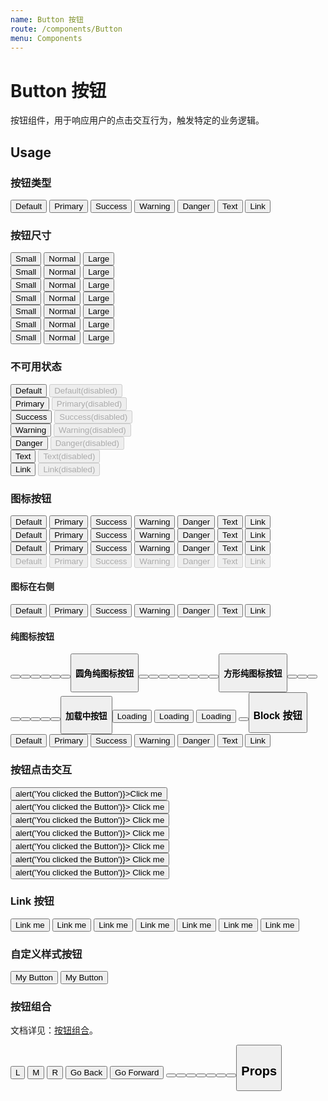 ```yaml
---
name: Button 按钮
route: /components/Button
menu: Components
---
```



# Button 按钮

按钮组件，用于响应用户的点击交互行为，触发特定的业务逻辑。

## Usage

### 按钮类型

<Playground>
  <Button>Default</Button>
  <Button type="primary">Primary</Button>
  <Button type="success">Success</Button>
  <Button type="warning">Warning</Button>
  <Button type="danger">Danger</Button>
  <Button type="text">Text</Button>
  <Button type="link">Link</Button>
</Playground>

### 按钮尺寸

<Playground>
  <div className="demo-group">
    <Button size="small">Small</Button>
    <Button>Normal</Button>
    <Button size="large">Large</Button>
  </div>
  <div className="demo-group">
    <Button type="primary" size="small">
      Small
    </Button>
    <Button type="primary">Normal</Button>
    <Button type="primary" size="large">
      Large
    </Button>
  </div>
  <div className="demo-group">
    <Button type="success" size="small">
      Small
    </Button>
    <Button type="success">Normal</Button>
    <Button type="success" size="large">
      Large
    </Button>
  </div>
  <div className="demo-group">
    <Button type="warning" size="small">
      Small
    </Button>
    <Button type="warning">Normal</Button>
    <Button type="warning" size="large">
      Large
    </Button>
  </div>
  <div className="demo-group">
    <Button type="danger" size="small">
      Small
    </Button>
    <Button type="danger">Normal</Button>
    <Button type="danger" size="large">
      Large
    </Button>
  </div>
  <div className="demo-group">
    <Button type="text" size="small">
      Small
    </Button>
    <Button type="text">Normal</Button>
    <Button type="text" size="large">
      Large
    </Button>
  </div>
  <div className="demo-group">
    <Button type="link" size="small">
      Small
    </Button>
    <Button type="link">Normal</Button>
    <Button type="link" size="large">
      Large
    </Button>
  </div>
</Playground>

### 不可用状态

<Playground>
  <div className="demo-group">
    <Button>Default</Button>
    <Button disabled={true}>Default(disabled)</Button>
  </div>
  <div className="demo-group">
    <Button type="primary">Primary</Button>
    <Button type="primary" disabled={true}>
      Primary(disabled)
    </Button>
  </div>
  <div className="demo-group">
    <Button type="success">Success</Button>
    <Button type="success" disabled={true}>
      Success(disabled)
    </Button>
  </div>
  <div className="demo-group">
    <Button type="warning">Warning</Button>
    <Button type="warning" disabled={true}>
      Warning(disabled)
    </Button>
  </div>
  <div className="demo-group">
    <Button type="danger">Danger</Button>
    <Button type="danger" disabled={true}>
      Danger(disabled)
    </Button>
  </div>
  <div className="demo-group">
    <Button type="text">Text</Button>
    <Button type="text" disabled={true}>
      Text(disabled)
    </Button>
  </div>
  <div className="demo-group">
    <Button type="link" href="https://github.com/billjs/magot" target="_blank">
      Link
    </Button>
    <Button
      type="link"
      href="https://github.com/billjs/magot"
      target="_blank"
      disabled={true}>
      Link(disabled)
    </Button>
  </div>
</Playground>

### 图标按钮

<Playground>
  <div className="demo-group">
    <Button size="small" icon="download">
      Default
    </Button>
    <Button type="primary" size="small" icon="download">
      Primary
    </Button>
    <Button type="success" size="small" icon="smile">
      Success
    </Button>
    <Button type="warning" size="small" icon="return">
      Warning
    </Button>
    <Button type="danger" size="small" icon="delete">
      Danger
    </Button>
    <Button type="text" size="small" icon="comment">
      Text
    </Button>
    <Button type="link" size="small" icon="message">
      Link
    </Button>
  </div>
  <div className="demo-group">
    <Button icon="download">Default</Button>
    <Button type="primary" icon="download">
      Primary
    </Button>
    <Button type="success" icon="smile">
      Success
    </Button>
    <Button type="warning" icon="return">
      Warning
    </Button>
    <Button type="danger" icon="delete">
      Danger
    </Button>
    <Button type="text" icon="comment">
      Text
    </Button>
    <Button type="link" icon="message">
      Link
    </Button>
  </div>
  <div className="demo-group">
    <Button icon="download" size="large">
      Default
    </Button>
    <Button type="primary" size="large" icon="download">
      Primary
    </Button>
    <Button type="success" size="large" icon="smile">
      Success
    </Button>
    <Button type="warning" size="large" icon="return">
      Warning
    </Button>
    <Button type="danger" size="large" icon="delete">
      Danger
    </Button>
    <Button type="text" size="large" icon="comment">
      Text
    </Button>
    <Button type="link" size="large" icon="message">
      Link
    </Button>
  </div>
  <div className="demo-group">
    <Button disabled={true} icon="download">
      Default
    </Button>
    <Button type="primary" disabled={true} icon="download">
      Primary
    </Button>
    <Button type="success" disabled={true} icon="smile">
      Success
    </Button>
    <Button type="warning" disabled={true} icon="return">
      Warning
    </Button>
    <Button type="danger" disabled={true} icon="delete">
      Danger
    </Button>
    <Button type="text" disabled={true} icon="comment">
      Text
    </Button>
    <Button type="link" disabled={true} icon="message">
      Link
    </Button>
  </div>
</Playground>

#### 图标在右侧

<Playground>
  <Button iconPosition="right" icon="download">
    Default
  </Button>
  <Button type="primary" iconPosition="right" icon="download">
    Primary
  </Button>
  <Button type="success" iconPosition="right" icon="smile">
    Success
  </Button>
  <Button type="warning" iconPosition="right" icon="return">
    Warning
  </Button>
  <Button type="danger" iconPosition="right" icon="delete">
    Danger
  </Button>
  <Button type="text" iconPosition="right" icon="comment">
    Text
  </Button>
  <Button type="link" iconPosition="right" icon="message">
    Link
  </Button>
</Playground>

#### 纯图标按钮

<Playground>
  <Button icon="download" />
  <Button type="primary" icon="download" />
  <Button type="success" icon="smile" />
  <Button type="warning" icon="return" />
  <Button type="danger" icon="delete" />
  <Button type="text" icon="comment" />
  <Button type="link" icon="message" />
</Playground>

#### 圆角纯图标按钮

<Playground>
  <Button icon="scan" circular={true} size="small" />
  <Button icon="scan" circular={true} />
  <Button icon="scan" circular={true} size="large" />
  <Button type="primary" icon="download" circular={true} size="small" />
  <Button type="primary" icon="download" circular={true} />
  <Button type="primary" icon="download" circular={true} size="large" />
  <Button type="danger" icon="delete" circular={true} size="small" />
  <Button type="danger" icon="delete" circular={true} />
  <Button type="danger" icon="delete" circular={true} size="large" />
</Playground>

#### 方形纯图标按钮

<Playground>
  <Button icon="scan" square={true} size="small" />
  <Button icon="scan" square={true} />
  <Button icon="scan" square={true} size="large" />
  <Button type="primary" icon="download" square={true} size="small" />
  <Button type="primary" icon="download" square={true} />
  <Button type="primary" icon="download" square={true} size="large" />
  <Button type="danger" icon="delete" square={true} size="small" />
  <Button type="danger" icon="delete" square={true} />
  <Button type="danger" icon="delete" square={true} size="large" />
</Playground>

#### 加载中按钮

<Playground>
  <div className="demo-group">
    <Button loading={true}>Loading</Button>
    <Button type="primary" loading={true}>
      Loading
    </Button>
    <Button type="text" loading={true}>
      Loading
    </Button>
    <Button loading={true} circular={true} />
    <Button type="primary" loading={true} circular={true} />
  </div>
</Playground>

### Block 按钮

<Playground>
  <Button block={true}>Default</Button>
  <Button type="primary" block={true}>
    Primary
  </Button>
  <Button type="success" block={true}>
    Success
  </Button>
  <Button type="warning" block={true}>
    Warning
  </Button>
  <Button type="danger" block={true}>
    Danger
  </Button>
  <Button type="text" block={true}>
    Text
  </Button>
  <Button type="link" block={true}>
    Link
  </Button>
</Playground>

### 按钮点击交互

<Playground>
  <Button onClick={() => alert('You clicked the Button')}>Click me</Button>
  <Button type="primary" onClick={() => alert('You clicked the Button')}>
    Click me
  </Button>
  <Button type="success" onClick={() => alert('You clicked the Button')}>
    Click me
  </Button>
  <Button type="warning" onClick={() => alert('You clicked the Button')}>
    Click me
  </Button>
  <Button type="danger" onClick={() => alert('You clicked the Button')}>
    Click me
  </Button>
  <Button type="text" onClick={() => alert('You clicked the Button')}>
    Click me
  </Button>
  <Button type="link" onClick={() => alert('You clicked the Button')}>
    Click me
  </Button>
</Playground>

### Link 按钮

<Playground>
  <Button href="https://github.com/billjs/magot" target="_blank">
    Link me
  </Button>
  <Button type="primary" href="https://github.com/billjs/magot" target="_blank">
    Link me
  </Button>
  <Button type="success" href="https://github.com/billjs/magot" target="_blank">
    Link me
  </Button>
  <Button type="warning" href="https://github.com/billjs/magot" target="_blank">
    Link me
  </Button>
  <Button type="danger" href="https://github.com/billjs/magot" target="_blank">
    Link me
  </Button>
  <Button type="text" href="https://github.com/billjs/magot" target="_blank">
    Link me
  </Button>
  <Button type="link" href="https://github.com/billjs/magot" target="_blank">
    Link me
  </Button>
</Playground>

### 自定义样式按钮

<Playground>
  <Button
    style={{
      color: '#52c41a',
      backgroundColor: '#343a40',
      borderColor: '#343a40',
    }}>
    My Button
  </Button>
  <Button
    style={{
      color: '#fff',
      backgroundColor: '#f5222d',
      borderColor: '#f5222d',
      borderRadius: 0,
    }}>
    My Button
  </Button>
</Playground>

### 按钮组合

文档详见：[按钮组合](/components/ButtonGroup)。

<Playground>
  <Button.Group>
    <Button>L</Button>
    <Button>M</Button>
    <Button>R</Button>
  </Button.Group>
  <Button.Group>
    <Button type="primary" icon="arrow-left">
      Go Back
    </Button>
    <Button type="primary" icon="arrow-right" iconPosition="right">
      Go Forward
    </Button>
  </Button.Group>
  <Button.Group>
    <Button type="primary" icon="download" square={true} />
    <Button type="primary" icon="upload" square={true} />
  </Button.Group>
  <Button.Group>
    <Button type="success" icon="smile" square={true} />
    <Button type="success" icon="view" square={true} />
  </Button.Group>
  <Button.Group>
    <Button type="warning" icon="alipay" square={true} />
    <Button type="warning" icon="wxpay" square={true} />
  </Button.Group>
  <Button.Group>
    <Button type="danger" icon="delete" square={true} />
    <Button type="danger" icon="close" square={true} />
  </Button.Group>
</Playground>

## Props

<PropsTable of={Button} />

